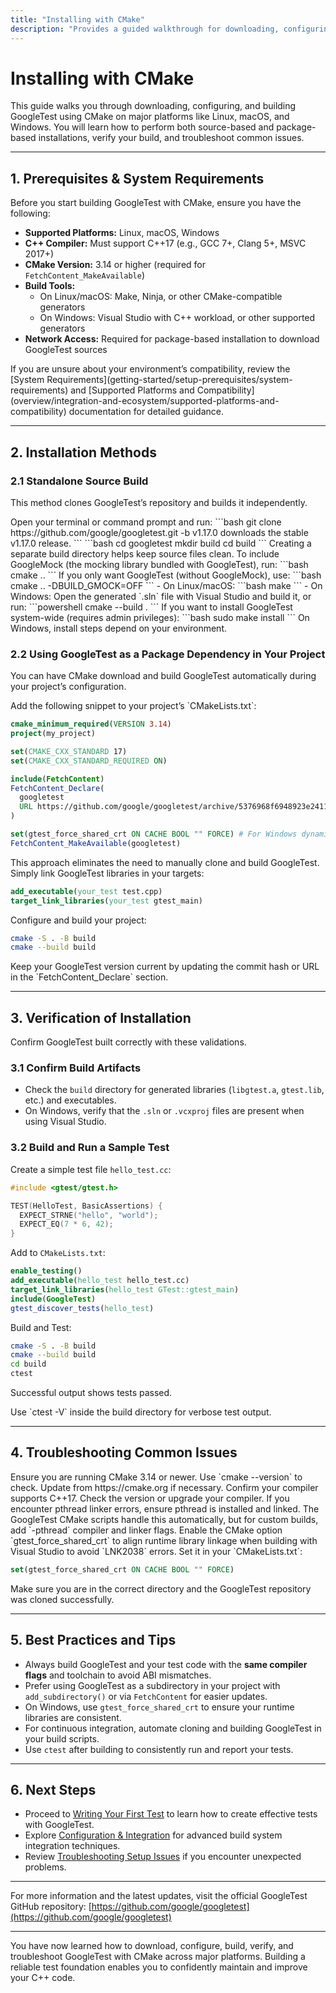 ```yaml
---
title: "Installing with CMake"
description: "Provides a guided walkthrough for downloading, configuring, and building GoogleTest using CMake, covering both source and package-based installation on all major platforms. Includes verification tips and troubleshooting advice for common build issues."
---
```


# Installing with CMake

This guide walks you through downloading, configuring, and building GoogleTest using CMake on major platforms like Linux, macOS, and Windows. You will learn how to perform both source-based and package-based installations, verify your build, and troubleshoot common issues.

---

## 1. Prerequisites & System Requirements

Before you start building GoogleTest with CMake, ensure you have the following:

- **Supported Platforms:** Linux, macOS, Windows
- **C++ Compiler:** Must support C++17 (e.g., GCC 7+, Clang 5+, MSVC 2017+)
- **CMake Version:** 3.14 or higher (required for `FetchContent_MakeAvailable`)
- **Build Tools:** 
  - On Linux/macOS: Make, Ninja, or other CMake-compatible generators
  - On Windows: Visual Studio with C++ workload, or other supported generators
- **Network Access:** Required for package-based installation to download GoogleTest sources

<Tip>
If you are unsure about your environment’s compatibility, review the [System Requirements](getting-started/setup-prerequisites/system-requirements) and [Supported Platforms and Compatibility](overview/integration-and-ecosystem/supported-platforms-and-compatibility) documentation for detailed guidance.
</Tip>

---

## 2. Installation Methods

### 2.1 Standalone Source Build

This method clones GoogleTest’s repository and builds it independently.

<Steps>
<Step title="Clone the GoogleTest Repository">
Open your terminal or command prompt and run:
```bash
git clone https://github.com/google/googletest.git -b v1.17.0
downloads the stable v1.17.0 release.
```
</Step>
<Step title="Navigate to the Directory and Create Build Folder">
```bash
cd googletest
mkdir build
cd build
```
Creating a separate build directory helps keep source files clean.
</Step>
<Step title="Run CMake Configuration">
To include GoogleMock (the mocking library bundled with GoogleTest), run:
```bash
cmake ..
```
If you only want GoogleTest (without GoogleMock), use:
```bash
cmake .. -DBUILD_GMOCK=OFF
```
</Step>
<Step title="Build the Library">
- On Linux/macOS:
```bash
make
```
- On Windows:
Open the generated `.sln` file with Visual Studio and build it, or run:
```powershell
cmake --build .
```
</Step>
<Step title="(Optional) Install the Library">
If you want to install GoogleTest system-wide (requires admin privileges):
```bash
sudo make install
```
On Windows, install steps depend on your environment.
</Step>
</Steps>

### 2.2 Using GoogleTest as a Package Dependency in Your Project

You can have CMake download and build GoogleTest automatically during your project’s configuration.

<Steps>
<Step title="Create or Update Your `CMakeLists.txt`">
Add the following snippet to your project’s `CMakeLists.txt`:

```cmake
cmake_minimum_required(VERSION 3.14)
project(my_project)

set(CMAKE_CXX_STANDARD 17)
set(CMAKE_CXX_STANDARD_REQUIRED ON)

include(FetchContent)
FetchContent_Declare(
  googletest
  URL https://github.com/google/googletest/archive/5376968f6948923e2411081fd9372e71a59d8e77.zip
)

set(gtest_force_shared_crt ON CACHE BOOL "" FORCE) # For Windows dynamic CRT compatibility
FetchContent_MakeAvailable(googletest)
```

This approach eliminates the need to manually clone and build GoogleTest.
</Step>
<Step title="Link GoogleTest to Your Targets">
Simply link GoogleTest libraries in your targets:

```cmake
add_executable(your_test test.cpp)
target_link_libraries(your_test gtest_main)
```
</Step>
<Step title="Build Your Project as Usual">
Configure and build your project:

```bash
cmake -S . -B build
cmake --build build
```
</Step>
</Steps>

<Tip>
Keep your GoogleTest version current by updating the commit hash or URL in the `FetchContent_Declare` section.
</Tip>

---

## 3. Verification of Installation

Confirm GoogleTest built correctly with these validations.

### 3.1 Confirm Build Artifacts

- Check the `build` directory for generated libraries (`libgtest.a`, `gtest.lib`, etc.) and executables.
- On Windows, verify that the `.sln` or `.vcxproj` files are present when using Visual Studio.

### 3.2 Build and Run a Sample Test

Create a simple test file `hello_test.cc`:

```cpp
#include <gtest/gtest.h>

TEST(HelloTest, BasicAssertions) {
  EXPECT_STRNE("hello", "world");
  EXPECT_EQ(7 * 6, 42);
}
```

Add to `CMakeLists.txt`:

```cmake
enable_testing()
add_executable(hello_test hello_test.cc)
target_link_libraries(hello_test GTest::gtest_main)
include(GoogleTest)
gtest_discover_tests(hello_test)
```

Build and Test:

```bash
cmake -S . -B build
cmake --build build
cd build
ctest
```

Successful output shows tests passed.

<Tip>
Use `ctest -V` inside the build directory for verbose test output.
</Tip>

---

## 4. Troubleshooting Common Issues

<AccordionGroup title="Troubleshooting Installation and Build Problems">
<Accordion title="CMake Version Too Low">
Ensure you are running CMake 3.14 or newer. Use `cmake --version` to check.
Update from https://cmake.org if necessary.
</Accordion>
<Accordion title="Compiler Does Not Support C++17">
Confirm your compiler supports C++17. Check the version or upgrade your compiler.
</Accordion>
<Accordion title="Linker Errors Related to pthreads on Linux/macOS">
If you encounter pthread linker errors, ensure pthread is installed and linked. The GoogleTest CMake scripts handle this automatically, but for custom builds, add `-pthread` compiler and linker flags.
</Accordion>
<Accordion title="Visual Studio Runtime Library Mismatch Errors">
Enable the CMake option `gtest_force_shared_crt` to align runtime library linkage when building with Visual Studio to avoid `LNK2038` errors.
Set it in your `CMakeLists.txt`:

```cmake
set(gtest_force_shared_crt ON CACHE BOOL "" FORCE)
```
</Accordion>
<Accordion title="Missing Headers or Source Files">
Make sure you are in the correct directory and the GoogleTest repository was cloned successfully.
</Accordion>
</AccordionGroup>

---

## 5. Best Practices and Tips

- Always build GoogleTest and your test code with the **same compiler flags** and toolchain to avoid ABI mismatches.
- Prefer using GoogleTest as a subdirectory in your project with `add_subdirectory()` or via `FetchContent` for easier updates.
- On Windows, use `gtest_force_shared_crt` to ensure your runtime libraries are consistent.
- For continuous integration, automate cloning and building GoogleTest in your build scripts.
- Use `ctest` after building to consistently run and report your tests.

---

## 6. Next Steps

- Proceed to [Writing Your First Test](getting-started/first-run-validation/write-first-test) to learn how to create effective tests with GoogleTest.
- Explore [Configuration & Integration](getting-started/installation-config/configuration-setup) for advanced build system integration techniques.
- Review [Troubleshooting Setup Issues](getting-started/first-run-validation/troubleshooting-setup) if you encounter unexpected problems.


---

For more information and the latest updates, visit the official GoogleTest GitHub repository: [https://github.com/google/googletest](https://github.com/google/googletest)


---

<Check>
You have now learned how to download, configure, build, verify, and troubleshoot GoogleTest with CMake across major platforms. Building a reliable test foundation enables you to confidently maintain and improve your C++ code.
</Check>
